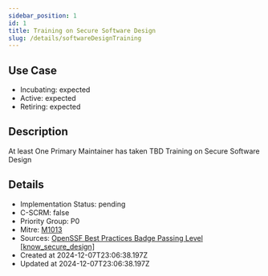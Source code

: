 ```yaml
---
sidebar_position: 1
id: 1
title: Training on Secure Software Design
slug: /details/softwareDesignTraining
---
```


## Use Case
<!-- LEVELS:START -->
- Incubating: expected
- Active: expected
- Retiring: expected
<!-- LEVELS:END -->

<!-- DESCRIPTION:START -->
## Description
At least One Primary Maintainer has taken TBD Training on Secure Software Design
<!-- DESCRIPTION:END -->

<!-- DETAILS:START -->
## Details
- Implementation Status: pending
- C-SCRM: false
- Priority Group: P0
- Mitre: [M1013](https://attack.mitre.org/mitigations/M1013/)
- Sources: [OpenSSF Best Practices Badge Passing Level [know_secure_design]](https://www.bestpractices.dev/en/criteria?details=true&rationale=true#0.know_secure_design)
- Created at 2024-12-07T23:06:38.197Z
- Updated at 2024-12-07T23:06:38.197Z
<!-- DETAILS:END -->
